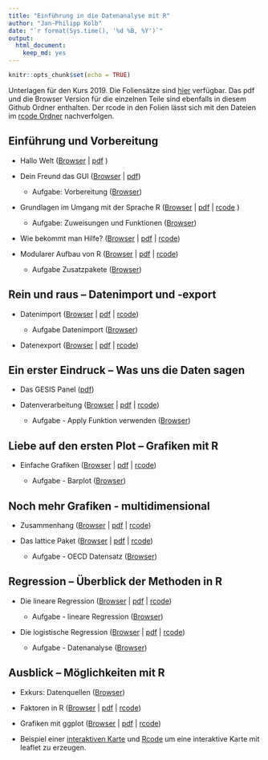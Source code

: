 ```yaml
---
title: "Einführung in die Datenanalyse mit R"
author: "Jan-Philipp Kolb"
date: "`r format(Sys.time(), '%d %B, %Y')`"
output: 
  html_document: 
    keep_md: yes
---
```


```r
knitr::opts_chunk$set(echo = TRUE)
```

Unterlagen für den Kurs 2019. Die Foliensätze sind [hier](slides/Intro_ffm.md) verfügbar. Das pdf und die Browser Version für die einzelnen Teile sind ebenfalls in diesem Github Ordner enthalten. Der rcode in den Folien lässt sich mit den Dateien im [rcode Ordner](https://github.com/Japhilko/ffm_rintro/tree/master/rcode) nachverfolgen. 

## Einführung und Vorbereitung

- Hallo Welt ([Browser](slides/HalloWelt.md) |  [pdf](slides/HalloWelt.pdf) )

- Dein Freund das GUI ([Browser](slides/FreundGUI.md) | [pdf](slides/FreundGUI.pdf))

    - Aufgabe: Vorbereitung ([Browser](tutorial/Aufgabe_Vorbereitung.md))


- Grundlagen im Umgang mit der Sprache R ([Browser](slides/GrundlagenR.md) | [pdf](slides/GrundlagenR.pdf) | [rcode](slides/GrundlagenR.R) )

    - Aufgabe: Zuweisungen und Funktionen ([Browser](tutorial/Aufgabe_Zuweisung.md))


- Wie bekommt man Hilfe? ([Browser](slides/Hilfe.md) |
[pdf](slides/Hilfe.pdf) |
[rcode](slides/Hilfe.R))

- Modularer Aufbau von R ([Browser](slides/ModularerAufbau.md) |
 [pdf](slides/ModularerAufbau.pdf) | [rcode](rcode/InstallPackages.R))

    - Aufgabe Zusatzpakete ([Browser](tutorial/Aufgabe_Zusatzpakete.md))

## Rein und raus – Datenimport und -export


- Datenimport ([Browser](slides/Import.md) | [pdf](slides/Import.pdf) | [rcode](slides/Import.R))

    - Aufgabe Datenimport ([Browser](tutorial/Aufgabe_Datenimport.md))

- Datenexport ([Browser](slides/Export.md) | [pdf](slides/Export.pdf) | [rcode](slides/Export.R))

## Ein erster Eindruck – Was uns die Daten sagen

- Das GESIS Panel ([pdf](slides/GESISPanel.pdf))

<!--
- Indizieren
([Browser](slides/datenanalyse_ffm.Rmd)| [pdf](slides/datenanalyse_ffm) |  [rcode](rcode/datenanalyse_ffm.R))
-->

- Datenverarbeitung ([Browser](slides/DatenVerarbeitung.Rmd) | [pdf](slides/Datenanalyse.pdf) | [rcode](rcode/Datenanalyse.R))

    - Aufgabe - Apply Funktion verwenden ([Browser](tutorial/Aufgabe_Apply.md))

## Liebe auf den ersten Plot – Grafiken mit R	

- Einfache Grafiken
([Browser](slides/EinfacheGrafiken.md) | [pdf](slides/EinfacheGrafiken.pdf) | [rcode](rcode/EinfacheGrafiken.R))

    - Aufgabe - Barplot ([Browser](tutorial/Aufgabe_Barplot.md))
    
## Noch mehr Grafiken - multidimensional

- Zusammenhang ([Browser](slides/Multidimensional.md) | [pdf](slides/Multidimensional.pdf) | [rcode](rcode/Multidimensional.R))

- Das lattice Paket ([Browser](slides/LatticePaket.md) | [pdf](slides/LatticePaket.pdf) | [rcode](rcode/LatticePaket.R))

    - Aufgabe - OECD Datensatz ([Browser](slides/Aufgabe_OECDdata.md))
    
    
## Regression – Überblick der Methoden in R

- Die lineare Regression ([Browser](slides/LineareRegression.md) | [pdf](slides/LineareRegression.pdf) | [rcode](rcode/LineareRegression.R))

    - Aufgabe - lineare Regression ([Browser](tutorial/Aufgabe_LineareRegression.md))

- Die logistische Regression ([Browser](slides/logistischeRegression.md) | [pdf](slides/logistischeRegression.pdf) | [rcode](rcode/logistischeRegression.R))

    - Aufgabe - Datenanalyse ([Browser](https://github.com/Japhilko/IntroR/blob/master/2017/tutorial/Aufgabe_Datenanalyse.md))

## Ausblick – Möglichkeiten mit R


- Exkurs: Datenquellen ([Browser](slides/Datenquellen.md))


- Faktoren in R ([Browser](https://github.com/Japhilko/IntroR/blob/master/2017/slides/Faktoren.Rmd) | [pdf](https://github.com/Japhilko/IntroR/blob/master/2017/slides/Faktoren.pdf) | [rcode](rcode/Faktoren.R))

- Grafiken mit ggplot ([Browser](https://github.com/Japhilko/IntroR/blob/master/2017/slides/ggplot2.Rmd) | [pdf](https://github.com/Japhilko/IntroR/blob/master/2017/slides/ggplot2.pdf) | [rcode](rcode/ggplot2.R))

- Beispiel einer [interaktiven Karte](http://rpubs.com/Japhilko82/Campsites) und [Rcode](https://raw.githubusercontent.com/Japhilko/GeoData/master/2015/rcode/SpatMA_Interactive%20maps.R) um eine interaktive Karte mit leaflet zu erzeugen.
